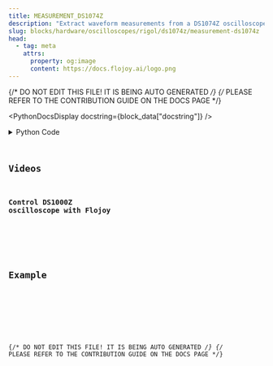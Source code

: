 ```yaml
---
title: MEASUREMENT_DS1074Z
description: "Extract waveform measurements from a DS1074Z oscilloscope."
slug: blocks/hardware/oscilloscopes/rigol/ds1074z/measurement-ds1074z
head:
  - tag: meta
    attrs:
      property: og:image
      content: https://docs.flojoy.ai/logo.png
---
```


{/* DO NOT EDIT THIS FILE! IT IS BEING AUTO GENERATED */}
{/* PLEASE REFER TO THE CONTRIBUTION GUIDE ON THE DOCS PAGE */}


<PythonDocsDisplay docstring={block_data["docstring"]} />
<details>
<summary>Python Code</summary>



<Code code={pythonCode} lang="py" wrap theme="dracula" />

[Find this Flojoy Block on GitHub](https://github.com/flojoy-ai/blocks/blob/main/blocks/HARDWARE/OSCILLOSCOPES/RIGOL/DS1074Z/MEASUREMENT_DS1074Z/MEASUREMENT_DS1074Z.py)

</details>

## Videos


### Control DS1000Z oscilloscope with Flojoy

<div className="not-content">
  <YouTube id="https://www.youtube.com/watch?v=Bl0DrvaOtgI" />
</div>

## Example


<GetHelpWidget />


<AppDisplay app={app} blockName="MEASUREMENT_DS1074Z" client:visible />


<Example />

{/* DO NOT EDIT THIS FILE! IT IS BEING AUTO GENERATED */}
{/* PLEASE REFER TO THE CONTRIBUTION GUIDE ON THE DOCS PAGE */}
